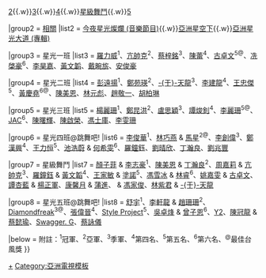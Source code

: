 {{Navbox
|name = 星光家族
|title = 《[[亞洲星光大道]]》星光家族
|navbar =
|state = collapsed
|group1 = 屆數
|list1 = [[亞洲星光大道1|1]]{{.w}}[[亞洲星光大道2|2]]{{.w}}[[亞洲星光大道3|3]]{{.w}}[[亞洲星光大道4|4]]{{.w}}[[亞洲星光大道 星級舞鬥|星級舞鬥]]{{.w}}[[亞洲星光大道5|5]]

|group2 = [[:Category:亞洲星光大道|相關]]
|list2 = [[今夜星光燦爛 (音樂節目)]]{{.w}}[[亞洲星空下]]{{.w}}[[亞洲星光大道 (專輯)]]

|group3 = 星光一班
|list3 = [[羅力威]]<sup>1</sup>、[[亢帥克]]<sup>2</sup>、[[蔡梓銘]]<sup>3</sup>、[[陳蕾]]<sup>4</sup>、[[古卓文]]<sup>5@</sup>、[[冼棨豪]]<sup>6</sup>、[[李昊嘉]]、[[黃文韜]]、[[戴畹旂]]、[[安俊豪]]

|group4 = 星光二班
|list4 = [[彭遠揚]]<sup>1</sup>、[[鄭苑瑛]]<sup>2</sup>、[[于天龍|-{于}-天龍]]<sup>3</sup>、[[李建龍]]<sup>4</sup>、[[王忠傑]]<sup>5</sup>、[[黃慶堯]]<sup>6@</sup>、[[陳美恩]]、[[林元彪]]、[[趙敬一]]、[[胡柏琳]]

|group5 = 星光三班
|list5 = [[楊麗珊]]<sup>1</sup>、[[鄭昆洪]]<sup>2</sup>、[[盧思穎]]<sup>3</sup>、[[譚焌釗]]<sup>4</sup>、[[李麗珊 (藝人)|李麗珊]]<sup>5@</sup>、[[JAC]]<sup>6</sup>、[[陳曙輝]]、[[陳啟榮]]、[[馮士庫]]、[[李雯希|李雯珊]]

|group6 = 星光四班@跳舞吧!
|list6 = [[李俊華]]<sup>1</sup>、[[林巧燕]] & [[馬星]]<sup>2@</sup>、[[李創偉]]<sup>3</sup>、[[鄭漢興]]<sup>4</sup>、[[王力恒]]<sup>5</sup>、[[池浩蔚]] & [[何希雯]]<sup>6</sup>、[[羅鐘鈺]]、[[劉晴欣]]、[[丁瀚良]]、[[劉兆豐]]

|group7 = 星級舞鬥
|list7 = [[顏子菲]] & [[安俊豪|李志豪]]<sup>1</sup>、[[陳美恩]] & [[丁瀚良]]<sup>2</sup>、[[周嘉莉]] & [[亢帥克]]<sup>3</sup>、[[羅鐘鈺]] & [[黃文韜]]<sup>4</sup>、[[王家敏]] & [[塗諾]]<sup>5</sup>、[[馮雪冰]] & [[林睿]]<sup>6</sup>、[[姚嘉雯]] & [[古卓文]]、[[譚杏藍]] & [[楊正軍]]、[[康馨月]] & [[蒲進]]、{{link-yue|鄭伊娜|鄭伊娜}} & [[馮家俊]]、[[林紫君]] & [[于天龍|-{于}-天龍]]

|group8 = 星光五班@跳舞吧!
|list8 = [[舒宇]]<sup>1</sup>、[[李軒龍]] & [[趙珊珊]]<sup>2</sup>、[[Diamondfreak]]<sup>3@</sup>、[[張偉晉]]<sup>4</sup>、[[Style Project]]<sup>5</sup>、[[吳卓烽]] & [[曾子恩]]<sup>6</sup>、[[Y2]]、[[陳冠龍]] & [[蔡懿瑜]]、[[Swagger. G]]、[[蔡詠儀]]

|below = 附註：<sup>1</sup>冠軍、<sup>2</sup>亞軍、<sup>3</sup>季軍、<sup>4</sup>第四名、<sup>5</sup>第五名、<sup>6</sup>第六名、<sup>@</sup>最佳台風獎
}}<noinclude>
{{Documentation}}
[[Category:亞洲星光大道|+]]
[[Category:亞洲電視模板]]
</noinclude>